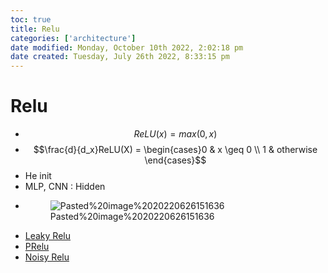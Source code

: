 ```yaml
---
toc: true
title: Relu
categories: ['architecture']
date modified: Monday, October 10th 2022, 2:02:18 pm
date created: Tuesday, July 26th 2022, 8:33:15 pm
---
```


# Relu
- $$ReLU(x) = max(0,x)$$
- $$\frac{d}{d_x}ReLU(X) = \begin{cases}0 & x \geq 0 \\ 1 & otherwise \end{cases}$$
- He init
- MLP, CNN : Hidden
- ![Pasted%20image%2020220626151636](images/Pasted%20image%2020220626151636.jpg)
- [Leaky Relu](Leaky%20Relu.qmd)
- [PRelu](PRelu.qmd)
- [Noisy Relu](Noisy%20Relu.qmd)



